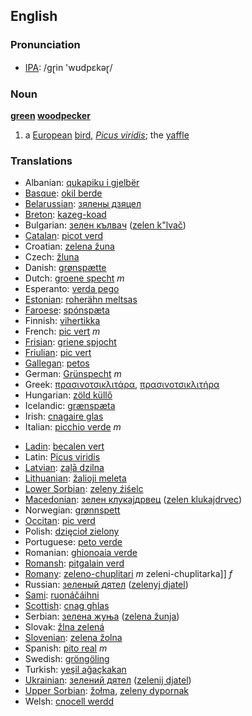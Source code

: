 ==English==

===Pronunciation===
*[[w:IPA|IPA]]: /gɽin 'wʊdpɛkəɽ/

===Noun===
{{wikipedia}}
'''[[green]] [[woodpecker]]'''

# a [[European]] [[bird]], ''[[Picus viridis]]''; the [[yaffle]] 

===Translations===
{{top}}
*Albanian: [[qukapiku i gjelbër]]
*[[Basque]]: [[okil berde]]
*[[Belarussian]]: [[зялены дзяцел]]
*[[Breton]]: [[kazeg-koad]]
*Bulgarian: [[зелен кълвач]] ([[zelen k"lvač]])
*[[Catalan]]: [[picot verd]]
*Croatian: [[zelena žuna]]
*Czech: [[žluna]]
*Danish: [[grønspætte]]
*Dutch: [[groene specht]] ''m''
*Esperanto: [[verda pego]]
*[[Estonian]]: [[roherähn meltsas]]
*[[Faroese]]: [[spónspæta]]
*Finnish: [[vihertikka]]
*French: [[pic vert]] ''m''
*[[Frisian]]: [[griene spjocht]]
*[[Friulian]]: [[pic vert]]
*[[Gallegan]]: [[petos]]
*German: [[Grünspecht]] ''m''
*Greek: [[πρασινοτσικλιτάρα]], [[πρασινοτσικλιτήρα]] '' ''
*Hungarian: [[zöld küllő]]
*Icelandic: [[grænspæta]]
*Irish: [[cnagaire glas]]
*Italian: [[picchio verde]] ''m''
{{mid}}
*[[Ladin]]: [[becalen vert]]
*Latin: [[Picus viridis]] '' ''
*[[Latvian]]: [[zaļā dzilna]]
*[[Lithuanian]]: [[žalioji meleta]]
*[[Lower Sorbian]]: [[zeleny źiśelc]]
*[[Macedonian]]: [[зелен клукаjдрвец]] ([[zelen klukajdrvec]])
*Norwegian: [[grønnspett]]
*[[Occitan]]: [[pic verd]]
*Polish: [[dzięcioł zielony]] '' ''
*Portuguese: [[peto verde]]
*Romanian: [[ghionoaia verde]]
*[[Romansh]]: [[pitgalain verd]]
*[[Romany]]: [[zeleno-chuplitari]] ''m'' zeleni-chuplitarka]] ''f''
*Russian: [[зеленый дятел]] ([[zelenyj djatel]]) '' ''
*[[Sami]]: [[ruonáčáihni]]
*[[Scottish]]: [[cnag ghlas]]
*Serbian: [[зелена жуња]] ([[zelena žunja]])
*Slovak: [[žlna zelená]]
*[[Slovenian]]: [[zelena žolna]]
*Spanish: [[pito real]] ''m''
*Swedish: [[gröngöling]]
*Turkish: [[yeşil ağaçkakan]]
*[[Ukrainian]]: [[зелений дятел]] ([[zеlеnij djatеl]])
*[[Upper Sorbian]]: [[žołma]], [[zeleny dypornak]]
*Welsh: [[cnocell werdd]]
{{bottom}}